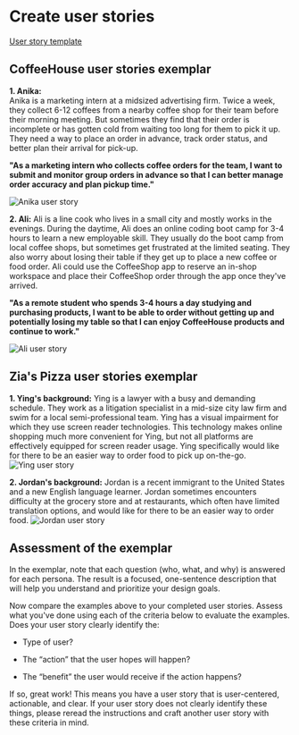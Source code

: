 # Create user stories

[User story template](https://docs.google.com/presentation/d/1hfmMu8KFKuCf_Goek0QAiXkd9DDducqTwjGi8fAng-k/template/preview)

## CoffeeHouse user stories exemplar

**1. Anika:**  
Anika is a marketing intern at a midsized advertising firm. Twice a week, they collect 6-12 coffees from a nearby coffee shop for their team before their morning meeting. But sometimes they find that their order is incomplete or has gotten cold from waiting too long for them to pick it up. They need a way to place an order in advance, track order status, and better plan their arrival for pick-up.

**"As a marketing intern who collects coffee orders for the team, I want to submit and monitor group orders in advance so that I can better manage order accuracy and plan pickup time."**

![Anika user story](https://lh3.googleusercontent.com/pw/AMWts8AlgBv0sUxMgxLCNQgV30LWpoO87oNGY9UyN5KqaVk_NkkX3Z3cJyV5tTfBn4pLPrYmwMpHoZP6TSa91w_Ctxtc2T2cenOJr1N9y9bCSDpxlZ2QqgDFzJ1tmFZxtE_pLCh2VAm4-Q64-hm1WylTOcUH=w1920)

**2. Ali:**
Ali is a line cook who lives in a small city and mostly works in the evenings. During the daytime, Ali does an online coding boot camp for 3-4 hours to learn a new employable skill. They usually do the boot camp from local coffee shops, but sometimes get frustrated at the limited seating. They also worry about losing their table if they get up to place a new coffee or food order. Ali could use the CoffeeShop app to reserve an in-shop workspace and place their CoffeeShop order through the app once they've arrived.

**"As a remote student who spends 3-4 hours a day studying and purchasing products, I want to be able to order without getting up and potentially losing my table so that I can enjoy CoffeeHouse products and continue to work."**

![Ali user story](https://lh3.googleusercontent.com/pw/AMWts8AmHZwdLbiixlFNSilSmatMjwJuI5tLh9oQvgNQa5NardLd9vRFPT2PLLZLfhEBWBvoMw4MlbbaQng_9GtSRy8YJgP4ieroIkjpM4bz6e7HJbNIIxBrmoGKUMC5uEfZuCW1Ezi2p7xlJKvctcmzUBAP=w1920)

## Zia's Pizza user stories exemplar

**1. Ying's background:**
Ying is a lawyer with a busy and demanding schedule. They work as a litigation specialist in a mid-size city law firm and swim for a local semi-professional team. Ying has a visual impairment for which they use screen reader technologies. This technology makes online shopping much more convenient for Ying, but not all platforms are effectively equipped for screen reader usage. Ying specifically would like for there to be an easier way to order food to pick up on-the-go.
![Ying user story](https://lh3.googleusercontent.com/pw/AMWts8A2knyTAvvULepBZVghF05IbH8jhVdNoCcxHPlJ6IzGlyHUgOxdBHTVU5k3HoEUYzpr0-v79yUMQT6OsL9t-Fy7IjK17_19_4w7iQjDBlTEinst5UYsuWgFjbyoPneYF6gn64CU7YEiWfu1NsxJoDMv=w1920)

**2. Jordan's background:**
Jordan is a recent immigrant to the United States and a new English language learner. Jordan sometimes encounters difficulty at the grocery store and at restaurants, which often have limited translation options, and would like for there to be an easier way to order food.
![Jordan user story](https://lh3.googleusercontent.com/pw/AMWts8BpFIy3gBAcbdURqrEKt3R6DLXnVzzA_AJUPbfJlw3Fsm2qi6vF2rAJv1f71mSVtbrNR9DXObzW8ocSs3_LPrb6KHyB23Cr3JzeRSjwcwLR7MZS2U_817pMcIH96HVq4EyYlG74Lg2sb0-bUoHACGG7=w1920)

## Assessment of the exemplar

In the exemplar, note that each question (who, what, and why) is answered for each persona. The result is a focused, one-sentence description that will help you understand and prioritize your design goals.

Now compare the examples above to your completed user stories. Assess what you've done using each of the criteria below to evaluate the examples. Does your user story clearly identify the:

- Type of user?

- The “action” that the user hopes will happen?

- The “benefit” the user would receive if the action happens?

If so, great work! This means you have a user story that is user-centered, actionable, and clear. If your user story does not clearly identify these things, please reread the instructions and craft another user story with these criteria in mind.
